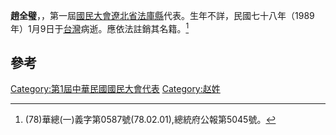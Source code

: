 {{expand|time=2013-08-05T08:01:24+00:00}}

'''趙全璧'''，{{BD|？||1989年|1月9日|}}，第一屆[[國民大會|國民大會]][[遼北省|遼北省]][[法庫縣|法庫縣]]代表。生年不詳，民國七十八年（1989年）1月9日于[[台灣|台灣]]病逝。應依法註銷其名籍。<ref>(78)華總(一)義字第0587號(78.02.01),總統府公報第5045號。</ref>

==參考==
{{reflist}}

[[Category:第1屆中華民國國民大會代表|Category:第1屆中華民國國民大會代表]]
[[Category:赵姓|Category:赵姓]]